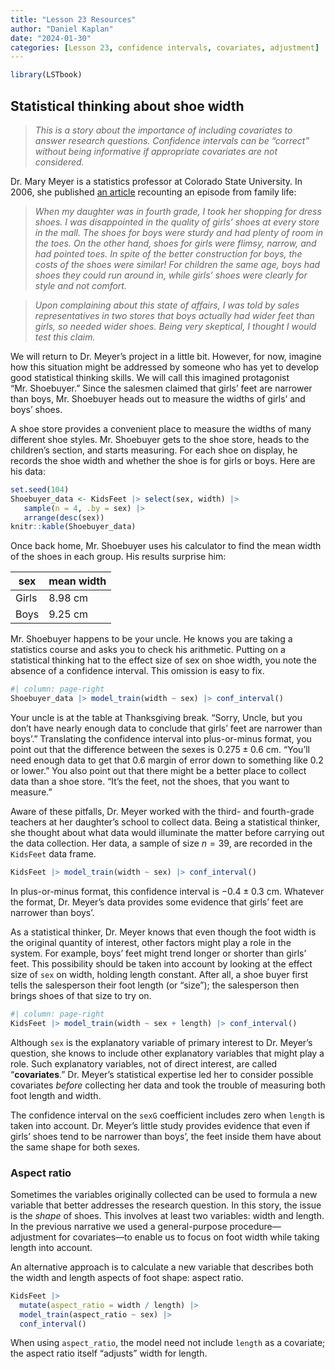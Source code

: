 ```yaml
---
title: "Lesson 23 Resources"
author: "Daniel Kaplan"
date: "2024-01-30"
categories: [Lesson 23, confidence intervals, covariates, adjustment]
---
```


```r
library(LSTbook)
```

## Statistical thinking about shoe width

> *This is a story about the importance of including covariates to answer research questions. Confidence intervals can be "correct" without being informative if appropriate covariates are not considered.*

Dr. Mary Meyer is a statistics professor at Colorado State University. In 2006, she published [an article](http://jse.amstat.org/v14n1/datasets.meyer.html) recounting an episode from family life:

> *When my daughter was in fourth grade, I took her shopping for dress shoes. I was disappointed in the quality of girls’ shoes at every store in the mall. The shoes for boys were sturdy and had plenty of room in the toes. On the other hand, shoes for girls were flimsy, narrow, and had pointed toes. In spite of the better construction for boys, the costs of the shoes were similar! For children the same age, boys had shoes they could run around in, while girls’ shoes were clearly for style and not comfort.*

> *Upon complaining about this state of affairs, I was told by sales representatives in two stores that boys actually had wider feet than girls, so needed wider shoes. Being very skeptical, I thought I would test this claim.*

We will return to Dr. Meyer's project in a little bit. However, for now, imagine how this situation might be addressed by someone who has yet to develop good statistical thinking skills. We will call this imagined protagonist "Mr. Shoebuyer." Since the salesmen claimed that girls' feet are narrower than boys, Mr. Shoebuyer heads out to measure the widths of girls' and boys' shoes.

A shoe store provides a convenient place to measure the widths of many different shoe styles. Mr. Shoebuyer gets to the shoe store, heads to the children's section, and starts measuring. For each shoe on display, he records the shoe width and whether the shoe is for girls or boys. Here are his data: 

```r
set.seed(104)
Shoebuyer_data <- KidsFeet |> select(sex, width) |> 
   sample(n = 4, .by = sex) |> 
   arrange(desc(sex))
knitr::kable(Shoebuyer_data)
```

Once back home, Mr. Shoebuyer uses his calculator to find the mean width of the shoes in each group. His results surprise him:

sex   | mean width
------|-----------
Girls | 8.98 cm
Boys  | 9.25 cm

Mr. Shoebuyer happens to be your uncle. He knows you are taking a statistics course and asks you to check his arithmetic. Putting on a statistical thinking hat to the effect size of sex on shoe width, you note the absence of a confidence interval. This omission is easy to fix.

```r
#| column: page-right
Shoebuyer_data |> model_train(width ~ sex) |> conf_interval()
```

Your uncle is at the table at Thanksgiving break. "Sorry, Uncle, but you don't have nearly enough data to conclude that girls' feet are narrower than boys'." Translating the confidence interval into plus-or-minus format, you point out that the difference between the sexes is $0.275 \pm 0.6$ cm. "You'll need enough data to get that 0.6 margin of error down to something like 0.2 or lower." You also point out that there might be a better place to collect data than a shoe store. "It's the feet, not the shoes, that you want to measure." 

Aware of these pitfalls, Dr. Meyer worked with the third- and fourth-grade teachers at her daughter's school to collect data. Being a statistical thinker, she thought about what data would illuminate the matter before carrying out the data collection. Her data, a sample of size $n=39$, are recorded in the `KidsFeet` data frame.

```r
KidsFeet |> model_train(width ~ sex) |> conf_interval()
```

In plus-or-minus format, this confidence interval is $-0.4 \pm 0.3$ cm. Whatever the format, Dr. Meyer's data provides some evidence that girls' feet are narrower than boys'.

As a statistical thinker, Dr. Meyer knows that even though the foot width is the original quantity of interest, other factors might play a role in the system. For example, boys' feet might trend longer or shorter than girls' feet. This possibility should be taken into account by looking at the effect size of `sex` on width, holding length constant. After all,  a shoe buyer first tells the salesperson their foot length (or "size"); the salesperson then brings shoes of that size to try on.

```r
#| column: page-right
KidsFeet |> model_train(width ~ sex + length) |> conf_interval()
```

Although `sex` is the explanatory variable of primary interest to Dr. Meyer's question, she knows to include other explanatory variables that might play a role. Such explanatory variables, not of direct interest, are called "**covariates**." Dr. Meyer's statistical expertise led her to consider possible covariates *before* collecting her data and took the trouble of measuring both foot length and width.

The confidence interval on the `sexG` coefficient includes zero when `length` is taken into account. Dr. Meyer's little study provides evidence that even if girls' shoes tend to be narrower than boys', the feet inside them have about the same shape for both sexes.

### Aspect ratio

Sometimes the variables originally collected can be used to formula a new variable that better addresses the research question. In this story, the issue is the *shape* of shoes. This involves at least two variables: width and length. In the previous narrative we used a general-purpose procedure---adjustment for covariates---to enable us to focus on foot width while taking length into account. 

An alternative approach is to calculate a new variable that describes both the width and length aspects of foot shape: aspect ratio.

```r
KidsFeet |> 
  mutate(aspect_ratio = width / length) |> 
  model_train(aspect_ratio ~ sex) |> 
  conf_interval()
```

When using `aspect_ratio`, the model need not include `length` as a covariate; the aspect ratio itself "adjusts" width for length.
